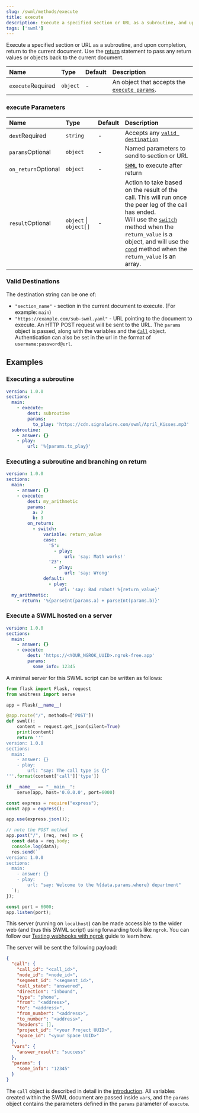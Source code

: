 ```yaml
---
slug: /swml/methods/execute
title: execute
description: Execute a specified section or URL as a subroutine, and upon completion, return to the current document.
tags: ['swml']
---
```


Execute a specified section or URL as a subroutine, and upon completion, return to the current document.
Use the [return](./return.mdx) statement to pass any return values or objects back to the current document.



| Name                                                    | Type     | Default | Description                                                         |
|:--------------------------------------------------------|:---------|:--------|:--------------------------------------------------------------------|
| `execute`<span className="required-arg">Required</span> | `object` | -       | An object that accepts the [`execute params`](#execute-parameters). |

### execute Parameters

| Name                                                      | Type                   | Default | Description                                                                                                                                                                                                                                                                                              |
|:----------------------------------------------------------|:-----------------------|:--------|:---------------------------------------------------------------------------------------------------------------------------------------------------------------------------------------------------------------------------------------------------------------------------------------------------------|
| `dest`<span className="required-arg">Required</span>      | `string`               | -       | Accepts any [`valid destination`](#valid-destinations)                                                                                                                                                                                                                                                   |
| `params`<span className="optional-arg">Optional</span>    | `object`               | -       | Named parameters to send to section or URL                                                                                                                                                                                                                                                               |
| `on_return`<span className="optional-arg">Optional</span> | `object`               | -       | [`SWML`](/swml) to execute after return                                                                                                                                                                                                                                                                  |
| `result`<span className="optional-arg">Optional</span>    | `object` \| `object[]` | -       | Action to take based on the result of the call. This will run once the peer leg of the call has ended.<br/>Will use the [`switch`](./switch#switch-parameters) method when the `return_value` is a object, and will use the [`cond`](./cond#cond-parameters) method when the `return_value` is an array. |


### Valid Destinations

The destination string can be one of:

- `"section_name"` - section in the current document to execute. (For example: `main`)
- `"https://example.com/sub-swml.yaml"` - URL pointing to the document to execute. An HTTP POST request will be sent to the URL. The `params` object is passed, along with the variables and the [`Call`](/swml#the-call-object) object. Authentication can also be set in the url in the format of `username:password@url`.

## **Examples**

### Executing a subroutine

```yaml andJson
version: 1.0.0
sections:
  main:
    - execute:
        dest: subroutine
        params:
          to_play: 'https://cdn.signalwire.com/swml/April_Kisses.mp3'
  subroutine:
    - answer: {}
    - play:
        url: '%{params.to_play}'
```

### Executing a subroutine and branching on return

```yaml andJson
version: 1.0.0
sections:
  main:
    - answer: {}
    - execute:
        dest: my_arithmetic
        params:
          a: 2
          b: 3
        on_return:
          - switch:
              variable: return_value
              case:
                '5':
                  - play:
                      url: 'say: Math works!'
                '23':
                  - play:
                      url: 'say: Wrong'
              default:
                - play:
                    url: 'say: Bad robot! %{return_value}'
  my_arithmetic:
    - return: '%{parseInt(params.a) + parseInt(params.b)}'
```

### Execute a SWML hosted on a server

```yaml andJson
version: 1.0.0
sections:
  main:
    - answer: {}
    - execute:
        dest: 'https://<YOUR_NGROK_UUID>.ngrok-free.app'
        params:
          some_info: 12345
```

A minimal server for this SWML script can be written as follows:

<Tabs groupId="cxml-api">
  <TabItem value="python" label="Python/Flask">

```python
from flask import Flask, request
from waitress import serve

app = Flask(__name__)

@app.route("/", methods=['POST'])
def swml():
    content = request.get_json(silent=True)
    print(content)
    return '''
version: 1.0.0
sections:
  main:
    - answer: {}
    - play:
        url: "say: The call type is {}"
'''.format(content['call']['type'])

if __name__ == "__main__":
    serve(app, host='0.0.0.0', port=6000)
```

  </TabItem>
  <TabItem value="js" label="JavaScript/Express">

```javascript
const express = require("express");
const app = express();

app.use(express.json());

// note the POST method
app.post("/", (req, res) => {
  const data = req.body;
  console.log(data);
  res.send(`
version: 1.0.0
sections:
  main:
    - answer: {}
    - play:
        url: "say: Welcome to the %{data.params.where} department"
  `);
});

const port = 6000;
app.listen(port);
```

  </TabItem>
</Tabs>

This server (running on `localhost`) can be made accessible to the wider web (and thus this SWML script) using forwarding tools like `ngrok`.
You can follow our [Testing webhooks with ngrok](https://developer.signalwire.com/platform/basics/guides/technical-troubleshooting/how-to-test-webhooks-with-ngrok) guide to learn how.

The server will be sent the following payload:

```json
{
  "call": {
    "call_id": "<call_id>",
    "node_id": "<node_id>",
    "segment_id": "<segment_id>",
    "call_state": "answered",
    "direction": "inbound",
    "type": "phone",
    "from": "<address>",
    "to": "<address>",
    "from_number": "<address>",
    "to_number": "<address>",
    "headers": [],
    "project_id": "<your Project UUID>",
    "space_id": "<your Space UUID>"
  },
  "vars": {
    "answer_result": "success"
  },
  "params": {
    "some_info": "12345"
  }
}
```

The `call` object is described in detail in the [introduction](/swml#the-call-object). All variables created
within the SWML document are passed inside `vars`, and the `params` object contains the parameters defined in the `params`
parameter of `execute`.
